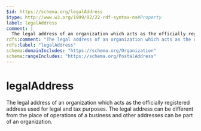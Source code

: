 ```yaml
---
$id: https://schema.org/legalAddress
$type: http://www.w3.org/1999/02/22-rdf-syntax-ns#Property
label: legalAddress
comment: |
  The legal address of an organization which acts as the officially registered address used for legal and tax purposes. The legal address can be different from the place of operations of a business and other addresses can be part of an organization.
rdfs:comment: "The legal address of an organization which acts as the officially registered address used for legal and tax purposes. The legal address can be different from the place of operations of a business and other addresses can be part of an organization."
rdfs:label: "legalAddress"
schema:domainIncludes: "https://schema.org/Organization"
schema:rangeIncludes: "https://schema.org/PostalAddress"
---
```


# legalAddress

The legal address of an organization which acts as the officially registered address used for legal and tax purposes. The legal address can be different from the place of operations of a business and other addresses can be part of an organization.

